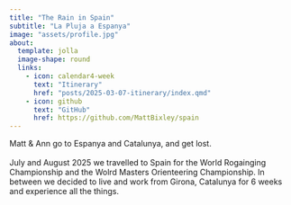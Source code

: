 ```yaml
---
title: "The Rain in Spain"
subtitle: "La Pluja a Espanya"
image: "assets/profile.jpg"
about:
  template: jolla
  image-shape: round
  links:
    - icon: calendar4-week
      text: "Itinerary"
      href: "posts/2025-03-07-itinerary/index.qmd"
    - icon: github
      text: "GitHub"
      href: https://github.com/MattBixley/spain
---
```


Matt & Ann go to Espanya and Catalunya, and get lost.\
\
July and August 2025 we travelled to Spain for the World Rogainging Championship and the Wolrd Masters Orienteering Championship. In between we decided to live and work from Girona, Catalunya for 6 weeks and experience all the things.

